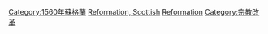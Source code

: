 {{Portal box|蘇格蘭|基督教}}
{{Cat main|蘇格蘭宗教改革}}

[[Category:1560年蘇格蘭|Category:1560年蘇格蘭]]
[[Category:16世紀蘇格蘭|Reformation, Scottish]]
[[Category:蘇格蘭基督教|Reformation]]
[[Category:宗教改革|Category:宗教改革]]